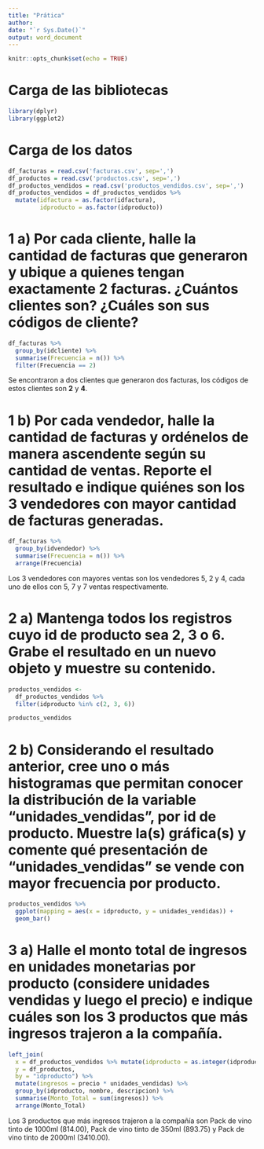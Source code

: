 ```yaml
---
title: "Prática"
author: 
date: "`r Sys.Date()`"
output: word_document
---
```


```r
knitr::opts_chunk$set(echo = TRUE)
```

# Carga de las bibliotecas

```r
library(dplyr)
library(ggplot2)
```

# Carga de los datos

```r
df_facturas = read.csv('facturas.csv', sep=',')
df_productos = read.csv('productos.csv', sep=',')
df_productos_vendidos = read.csv('productos_vendidos.csv', sep=',')
df_productos_vendidos = df_productos_vendidos %>% 
  mutate(idfactura = as.factor(idfactura),
         idproducto = as.factor(idproducto))
```

# 1 a) Por cada cliente, halle la cantidad de facturas que generaron y ubique a quienes tengan exactamente 2 facturas. ¿Cuántos clientes son? ¿Cuáles son sus códigos de cliente?

```r
df_facturas %>% 
  group_by(idcliente) %>% 
  summarise(Frecuencia = n()) %>% 
  filter(Frecuencia == 2)
```

Se encontraron a dos clientes que generaron dos facturas, los códigos de estos clientes son **2** y **4**.

# 1 b) Por cada vendedor, halle la cantidad de facturas y ordénelos de manera ascendente según su cantidad de ventas. Reporte el resultado e indique quiénes son los 3 vendedores con mayor cantidad de facturas generadas.

```r
df_facturas %>% 
  group_by(idvendedor) %>% 
  summarise(Frecuencia = n()) %>% 
  arrange(Frecuencia)
```

Los 3 vendedores con mayores ventas son los vendedores 5, 2 y 4, cada uno de ellos con 5, 7 y 7 ventas respectivamente.

# 2 a) Mantenga todos los registros cuyo id de producto sea 2, 3 o 6. Grabe el resultado en un nuevo objeto y muestre su contenido.

```r
productos_vendidos <- 
  df_productos_vendidos %>% 
  filter(idproducto %in% c(2, 3, 6))

productos_vendidos
```

# 2 b) Considerando el resultado anterior, cree uno o más histogramas que permitan conocer la distribución de la variable "unidades_vendidas", por id de producto. Muestre la(s) gráfica(s) y comente qué presentación de “unidades_vendidas” se vende con mayor frecuencia por producto.

```r
productos_vendidos %>% 
  ggplot(mapping = aes(x = idproducto, y = unidades_vendidas)) +
  geom_bar()

```


# 3 a) Halle el monto total de ingresos en unidades monetarias por producto (considere unidades vendidas y luego el precio) e indique cuáles son los 3 productos que más ingresos trajeron a la compañía.

```r
left_join(
  x = df_productos_vendidos %>% mutate(idproducto = as.integer(idproducto)), 
  y = df_productos, 
  by = "idproducto") %>% 
  mutate(ingresos = precio * unidades_vendidas) %>% 
  group_by(idproducto, nombre, descripcion) %>% 
  summarise(Monto_Total = sum(ingresos)) %>% 
  arrange(Monto_Total)
```

Los 3 productos que más ingresos trajeron a la compañía son Pack de vino tinto de 1000ml (814.00), Pack de vino tinto de 350ml (893.75) y Pack de vino tinto de 2000ml (3410.00).